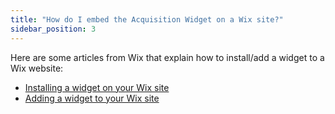 ```yaml
---
title: "How do I embed the Acquisition Widget on a Wix site?"
sidebar_position: 3
---
```


Here are some articles from Wix that explain how to install/add a widget to a Wix website:

- [Installing a widget on your Wix site](https://help.wixanswers.com/kb/en/article/installing-a-widget-on-your-wix-site)
- [Adding a widget to your Wix site](https://help.wixanswers.com/kb/en/article/adding-a-widget-to-your-wix-site-3686448)